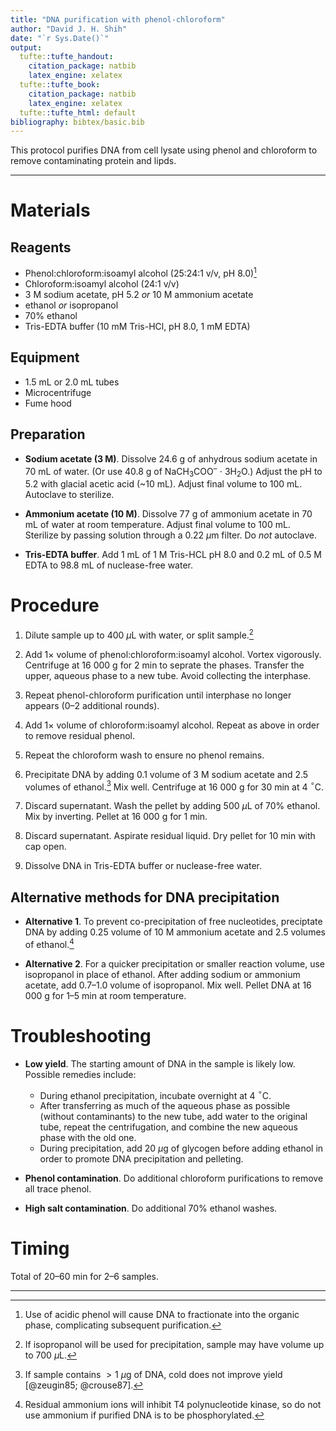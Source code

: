 ```yaml
---
title: "DNA purification with phenol-chloroform"
author: "David J. H. Shih"
date: "`r Sys.Date()`"
output:
  tufte::tufte_handout:
    citation_package: natbib
    latex_engine: xelatex
  tufte::tufte_book:
    citation_package: natbib
    latex_engine: xelatex
  tufte::tufte_html: default
bibliography: bibtex/basic.bib
---
```


This protocol purifies DNA from cell lysate using phenol and chloroform to
remove contaminating protein and lipds.

----

# Materials

## Reagents
- Phenol:chloroform:isoamyl alcohol (25:24:1 v/v, pH 8.0)^[Use of acidic phenol
will cause DNA to fractionate into the organic phase, complicating subsequent
purification.]
- Chloroform:isoamyl alcohol (24:1 v/v)
- 3 M sodium acetate, pH 5.2 *or* 10 M ammonium acetate
- ethanol *or* isopropanol
- 70% ethanol
- Tris-EDTA buffer (10 mM Tris-HCl, pH 8.0, 1 mM EDTA)

## Equipment
- 1.5 mL or 2.0 mL tubes
- Microcentrifuge
- Fume hood

## Preparation

- **Sodium acetate (3 M)**. Dissolve 24.6 g of anhydrous sodium acetate in 
70 mL of water. (Or use 40.8 g of NaCH~3~COO^--^ $\cdot$ 3H~2~O.)
Adjust the pH to 5.2 with glacial acetic acid (~10 mL).
Adjust final volume to 100 mL. Autoclave to sterilize.

- **Ammonium acetate (10 M)**. Dissolve 77 g of ammonium acetate in 70 mL of 
water at room temperature. Adjust final volume to 100 mL.
Sterilize by passing solution through a 0.22 $\mu$m filter. Do *not* autoclave.

- **Tris-EDTA buffer**. Add 1 mL of 1 M Tris-HCL pH 8.0 and 0.2 mL of 0.5 M
EDTA to 98.8 mL of nuclease-free water.

\newpage

# Procedure

1. Dilute sample up to 400 $\mu$L with water, or split sample.^[If isopropanol 
will be used for precipitation, sample may have volume up to 700 $\mu$L.]

2. Add 1$\times$ volume of phenol:chloroform:isoamyl alcohol.
Vortex vigorously. Centrifuge at 16 000 g for 2 min to seprate the phases.
Transfer the upper, aqueous phase to a new tube.
Avoid collecting the interphase.

3. Repeat phenol-chloroform purification until interphase no longer appears
(0--2 additional rounds).

4. Add 1$\times$ volume of chloroform:isoamyl alcohol.
Repeat as above in order to remove residual phenol.

5. Repeat the chloroform wash to ensure no phenol remains.

6. Precipitate DNA by adding 0.1 volume of 3 M sodium acetate and 2.5 volumes 
of ethanol.^[If sample contains $>1$ $\mu$g of DNA, cold does not improve yield 
[@zeugin85; @crouse87].]
Mix well. Centrifuge at 16 000 g for 30 min at 4 $^\circ$C.

7. Discard supernatant. Wash the pellet by adding 500 $\mu$L of 70% ethanol. 
Mix by inverting. Pellet at 16 000 g for 1 min.

8. Discard supernatant. Aspirate residual liquid. Dry pellet for 10 min with
cap open.

9. Dissolve DNA in Tris-EDTA buffer or nuclease-free water.

## Alternative methods for DNA precipitation

- **Alternative 1**. To prevent co-precipitation of free nucleotides, preciptate
    DNA by adding 0.25 volume of 10 M ammonium acetate and 2.5 volumes of
    ethanol.^[Residual ammonium ions will inhibit T4 polynucleotide kinase, so
    do not use ammonium if purified DNA is to be phosphorylated.]
    
- **Alternative 2**. For a quicker precipitation or smaller reaction volume,
use isopropanol in place of ethanol. After adding sodium or ammonium acetate, 
add 0.7--1.0 volume of isopropanol.
Mix well. Pellet DNA at 16 000 g for 1--5 min at room temperature.


\newpage

# Troubleshooting

- **Low yield**. The starting amount of DNA in the sample is likely low.
Possible remedies include:
    - During ethanol precipitation, incubate overnight at 4 $^\circ$C.
    - After transferring as much of the aqueous phase as possible (without
    contaminants) to the new tube, add water to the original tube, repeat
    the centrifugation, and combine the new aqueous phase with the old one.
    - During precipitation, add 20 $\mu$g of glycogen before adding ethanol in
    order to promote DNA precipitation and pelleting.

- **Phenol contamination**. Do additional chloroform purifications to 
remove all trace phenol.

- **High salt contamination**. Do additional 70% ethanol washes.


# Timing

Total of 20--60 min for 2--6 samples.

----
